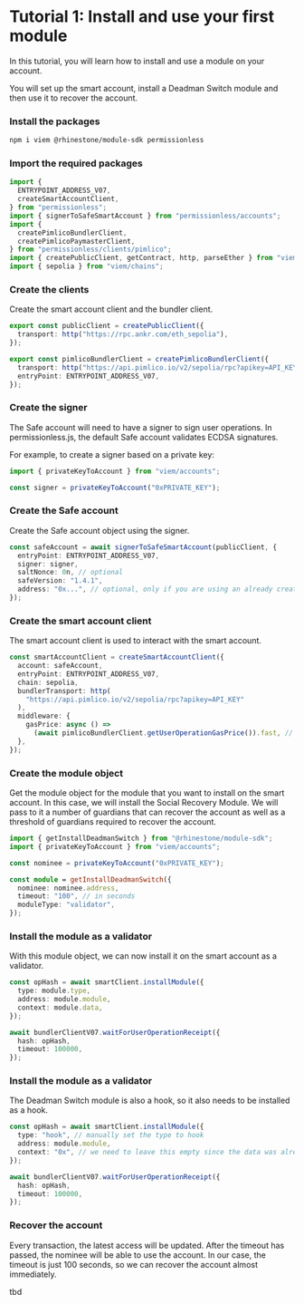 
# Tutorial 1: Install and use your first module

In this tutorial, you will learn how to install and use a module on your account.

You will set up the smart account, install a Deadman Switch module and then use it to recover the account.

<Steps>

### Install the packages

```sh npm2yarn
npm i viem @rhinestone/module-sdk permissionless
```

### Import the required packages

```typescript copy
import {
  ENTRYPOINT_ADDRESS_V07,
  createSmartAccountClient,
} from "permissionless";
import { signerToSafeSmartAccount } from "permissionless/accounts";
import {
  createPimlicoBundlerClient,
  createPimlicoPaymasterClient,
} from "permissionless/clients/pimlico";
import { createPublicClient, getContract, http, parseEther } from "viem";
import { sepolia } from "viem/chains";
```

### Create the clients

Create the smart account client and the bundler client.

```typescript copy
export const publicClient = createPublicClient({
  transport: http("https://rpc.ankr.com/eth_sepolia"),
});

export const pimlicoBundlerClient = createPimlicoBundlerClient({
  transport: http("https://api.pimlico.io/v2/sepolia/rpc?apikey=API_KEY"),
  entryPoint: ENTRYPOINT_ADDRESS_V07,
});
```

### Create the signer

The Safe account will need to have a signer to sign user operations. In permissionless.js, the default Safe account validates ECDSA signatures.

For example, to create a signer based on a private key:

```typescript copy
import { privateKeyToAccount } from "viem/accounts";

const signer = privateKeyToAccount("0xPRIVATE_KEY");
```

### Create the Safe account

Create the Safe account object using the signer.

```typescript copy
const safeAccount = await signerToSafeSmartAccount(publicClient, {
  entryPoint: ENTRYPOINT_ADDRESS_V07,
  signer: signer,
  saltNonce: 0n, // optional
  safeVersion: "1.4.1",
  address: "0x...", // optional, only if you are using an already created account
});
```

### Create the smart account client

The smart account client is used to interact with the smart account.

```typescript copy
const smartAccountClient = createSmartAccountClient({
  account: safeAccount,
  entryPoint: ENTRYPOINT_ADDRESS_V07,
  chain: sepolia,
  bundlerTransport: http(
    "https://api.pimlico.io/v2/sepolia/rpc?apikey=API_KEY"
  ),
  middleware: {
    gasPrice: async () =>
      (await pimlicoBundlerClient.getUserOperationGasPrice()).fast, // if using pimlico bundler
  },
});
```

### Create the module object

Get the module object for the module that you want to install on the smart account. In this case, we will install the Social Recovery Module. We will pass to it a number of guardians that can recover the account as well as a threshold of guardians required to recover the account.

```typescript copy
import { getInstallDeadmanSwitch } from "@rhinestone/module-sdk";
import { privateKeyToAccount } from "viem/accounts";

const nominee = privateKeyToAccount("0xPRIVATE_KEY");

const module = getInstallDeadmanSwitch({
  nominee: nominee.address,
  timeout: "100", // in seconds
  moduleType: "validator",
});
```

### Install the module as a validator

With this module object, we can now install it on the smart account as a validator.

```typescript copy
const opHash = await smartClient.installModule({
  type: module.type,
  address: module.module,
  context: module.data,
});

await bundlerClientV07.waitForUserOperationReceipt({
  hash: opHash,
  timeout: 100000,
});
```

### Install the module as a validator

The Deadman Switch module is also a hook, so it also needs to be installed as a hook.

```typescript copy
const opHash = await smartClient.installModule({
  type: "hook", // manually set the type to hook
  address: module.module,
  context: "0x", // we need to leave this empty since the data was already passed above
});

await bundlerClientV07.waitForUserOperationReceipt({
  hash: opHash,
  timeout: 100000,
});
```

### Recover the account

Every transaction, the latest access will be updated. After the timeout has passed, the nominee will be able to use the account. In our case, the timeout is just 100 seconds, so we can recover the account almost immediately.

tbd

</Steps>
